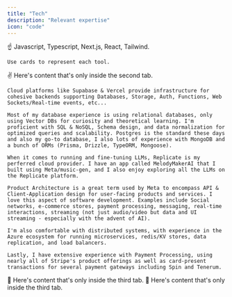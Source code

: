 ```yaml
---
title: "Tech"
description: "Relevant expertise"
icon: "code"
---
```


<Tabs>
  <Tab title="Frontend" icon="object-group">
    ☝️ Javascript, Typescript, Next.js, React, Tailwind.

    Use cards to represent each tool.

  </Tab>

  <Tab title="Backend" icon="server">
    ✌️ Here's content that's only inside the second tab.

    Cloud platforms like Supabase & Vercel provide infrastructure for cohesive backends supporting Databases, Storage, Auth, Functions, Web Sockets/Real-time events, etc...

    Most of my database experience is using relational databases, only using Vector DBs for curiosity and theoretical learning. I'm proficient with SQL & NoSQL, Schema design, and data normalization for optimized queries and scalability. Postgres is the standard these days and also my go-to database, I also lots of experience with MongoDB and a bunch of ORMs (Prisma, Drizzle, TypeORM, Mongoose).

    When it comes to running and fine-tuning LLMs, Replicate is my perferred cloud provider. I have an app called MelodyMakerAI that I built using Meta/music-gen, and I also enjoy exploring all the LLMs on the Replicate platform.

    Product Architecture is a great term used by Meta to encompass API & Client-Application design for user-facing products and services. I love this aspect of software development. Examples include Social networks, e-commerce stores, payment processing, messaging, real-time interactions, streaming (not just audio/video but data and UI streaming - especially with the advent of AI).

    I'm also comfortable with distributed systems, with experience in the Azure ecosystem for running microservices, redis/KV stores, data replication, and load balancers.

    Lastly, I have extensive experience with Payment Processing, using nearly all of Stripe's product offerings as well as card-present transactions for several payment gateways including Spin and Tenerum.

  </Tab>

<Tab title="AI & ML" icon="user-robot">
  💪 Here's content that's only inside the third tab.
</Tab>

<Tab title="Product" icon="users">
  💪 Here's content that's only inside the third tab.
</Tab>

</Tabs>
